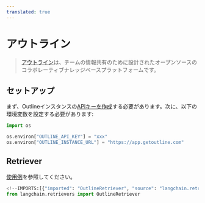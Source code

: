 ```yaml
---
translated: true
---
```


# アウトライン

> [アウトライン](https://www.getoutline.com/)は、チームの情報共有のために設計されたオープンソースのコラボレーティブナレッジベースプラットフォームです。

## セットアップ

まず、Outlineインスタンスの[APIキーを作成](https://www.getoutline.com/developers#section/Authentication)する必要があります。次に、以下の環境変数を設定する必要があります:

```python
import os

os.environ["OUTLINE_API_KEY"] = "xxx"
os.environ["OUTLINE_INSTANCE_URL"] = "https://app.getoutline.com"
```

## Retriever

[使用例](/docs/integrations/retrievers/outline)を参照してください。

```python
<!--IMPORTS:[{"imported": "OutlineRetriever", "source": "langchain.retrievers", "docs": "https://api.python.langchain.com/en/latest/retrievers/langchain_community.retrievers.outline.OutlineRetriever.html", "title": "Outline"}]-->
from langchain.retrievers import OutlineRetriever
```
